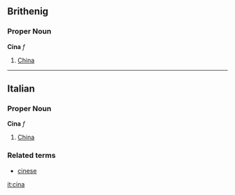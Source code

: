 ==Brithenig==
===Proper Noun===
'''Cina''' ''f''

#[[China]]

----
==Italian==
===Proper Noun===
'''Cina''' ''f''

#[[China]]

===Related terms===
*[[cinese]]

[[it:cina]]